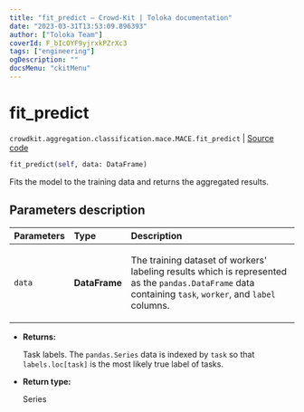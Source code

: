 ```yaml
---
title: "fit_predict — Crowd-Kit | Toloka documentation"
date: "2023-03-31T13:53:09.896393"
author: ["Toloka Team"]
coverId: F_bIcOYF9yjrxkPZrXc3
tags: ["engineering"]
ogDescription: ""
docsMenu: "ckitMenu"
---
```


# fit_predict

`crowdkit.aggregation.classification.mace.MACE.fit_predict` | [Source code](https://github.com/Toloka/crowd-kit/blob/v1.2.1/crowdkit/aggregation/classification/mace.py#L237)

```python
fit_predict(self, data: DataFrame)
```

Fits the model to the training data and returns the aggregated results.

## Parameters description

| Parameters | Type | Description |
| :----------| :----| :-----------|
`data`|**DataFrame**|<p>The training dataset of workers' labeling results which is represented as the `pandas.DataFrame` data containing `task`, `worker`, and `label` columns.</p>

* **Returns:**

  Task labels. The `pandas.Series` data is indexed by `task`
so that `labels.loc[task]` is the most likely true label of tasks.

* **Return type:**

  Series